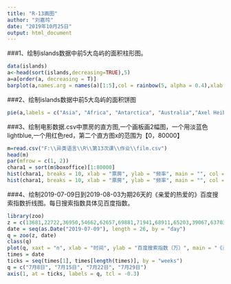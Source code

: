 ---
title: "R-13画图"
author: "刘嘉玲"
date: "2019年10月25日"
output: html_document
---

###1、绘制islands数据中前5大岛屿的面积柱形图。

```{r}
data(islands)
a<-head(sort(islands,decreasing=TRUE),5)
a=a[order(a, decreasing = T)]
barplot(a,names.arg = names(a)[1:5],col = rainbow(5, alpha = 0.4),xlab = "岛屿名称", ylab="面积") 
```


###2、绘制islands数据中前5大岛屿的面积饼图

```{r}
pie(a,labels = c("Asia", "Africa", "Antarctica", "Australia","Axel Heiberg"), main = "前5大岛屿的面积饼图", col = 2:5,alpha = 0.1)
```


###3、绘制电影数据.csv中票房的直方图,一个画板画2幅图，一个用淡蓝色lightblue,一个用红色red，第二个直方图x的范围为【0，80000】

```{r}
m=read.csv("F:\\异类语言\\R\\第13次课\\作业\\film.csv")
head(m)
par(mfrow = c(1, 2))
chara1 = sort(m$boxoffice)[1:80000] 
hist(chara1, breaks = 10, xlab = "票房", ylab = "频率", main = "", col = "lightblue")
hist(chara1, breaks = 10, xlab = "票房", ylab = "频率", main = "", col = "red")
```


###4、绘制2019-07-09日到2019-08-03为期26天的《亲爱的热爱的》百度搜索指数折线图。每日搜索指数具体见百度指数。

```{r}
library(zoo)
z = c(13681,22722,36950,54662,62657,69881,71941,68911,65203,39067,63703,67933,63779,72872,114668,97226,84052,79204,67328,62199,56818,52422,49321,45728,35410,27816) / 10000
date = seq(as.Date("2019-07-09"), length = 26, by = "day")
q = zoo(z, date)
class(q) 
plot(q, xaxt = "n", xlab = "时间", ylab = "百度搜索指数（万）", main = "《亲爱的 热爱的》搜索指数折线图")
times = date
ticks = seq(times[1], times[length(times)], by = "weeks") 
q = c("7月8日", "7月15日", "7月22日", "7月29日")
axis(1, at = ticks, labels = q, tcl = -0.3)
```

